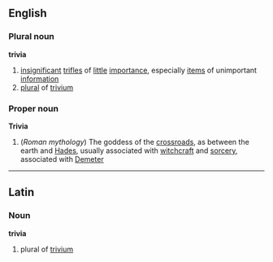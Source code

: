 ==English==
===Plural noun===
{{wikipediapar|trivia (English term)}}
'''trivia'''
# [[insignificant]] [[trifle]]s of [[little]] [[importance]], especially [[item]]s of unimportant [[information]]
# [[plural]] of [[trivium]]
===Proper noun===
{{wikipediapar|Trivia (mythology)}}
'''Trivia'''
#(''Roman mythology'') The goddess of the [[crossroads]], as between the earth and [[Hades]], usually associated with [[witchcraft]] and [[sorcery]], associated with [[Demeter]]
----
==Latin==
===Noun===
'''trivia'''
# plural of [[trivium]]
